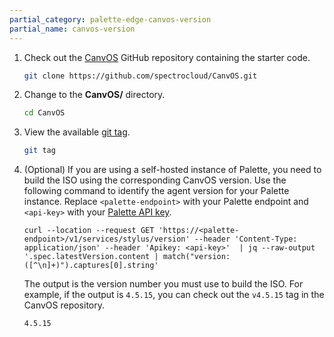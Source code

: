 ```yaml
---
partial_category: palette-edge-canvos-version
partial_name: canvos-version
---
```


1. Check out the [CanvOS](https://github.com/spectrocloud/CanvOS.git) GitHub repository containing the starter code.

   ```bash
   git clone https://github.com/spectrocloud/CanvOS.git
   ```

2. Change to the **CanvOS/** directory.

   ```bash
   cd CanvOS
   ```

3. View the available [git tag](https://github.com/spectrocloud/CanvOS/tags).

   ```bash
   git tag
   ```

4. (Optional) If you are using a self-hosted instance of Palette, you need to build the ISO using the corresponding CanvOS version. 
   Use the following command to identify the agent version for your Palette instance. Replace `<palette-endpoint>` with
   your Palette endpoint and `<api-key>` with your
   [Palette API key](/user-management/authentication/api-key/).

   ```shell
   curl --location --request GET 'https://<palette-endpoint>/v1/services/stylus/version' --header 'Content-Type: application/json' --header 'Apikey: <api-key>'  | jq --raw-output '.spec.latestVersion.content | match("version: ([^\n]+)").captures[0].string'
   ```
   
   The output is the version number you must use to build the ISO. For example, if the output is `4.5.15`, you can
   check out the `v4.5.15` tag in the CanvOS repository.

   ```text hideClipboard title="Example output"
   4.5.15
   ```